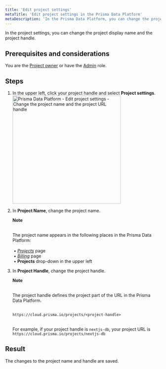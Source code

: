 ```yaml
---
title: 'Edit project settings'
metaTitle: 'Edit project settings in the Prisma Data Platform'
metaDescription: 'In the Prisma Data Platform, you can change the project display name and the project handle (URL) in the project settings.'
---
```


<TopBlock>

In the project settings, you can change the project display name and the project handle.

</TopBlock>

## Prerequisites and considerations

You are the [Project owner](/data-platform/members/roles-permissions) or have the [Admin](/data-platform/members/roles-permissions) role.

## Steps

1. In the upper left, click your project handle and select **Project settings**.
   <img
     src="../images/common/open-project-settings.png"
     alt="Prisma Data Platform - Edit project settings - Change the project name and the project URL handle"
     width="350px"
   />
2. In **Project Name**, change the project name.

   <Admonition>

   **Note**<br /><br />

   The project name appears in the following places in the Prisma Data Platform:<br /><br />
   &nbsp;• [_Projects_](https://cloud.prisma.io/projects) page<br />
   &nbsp;• [_Billing_](https://cloud.prisma.io/billing) page<br />
   &nbsp;• **Projects** drop-down in the upper left

   </Admonition>

3. In **Project Handle**, change the project handle.

   <Admonition>

   **Note**<br /><br />

   The project handle defines the project part of the URL in the Prisma Data Platform.<br /><br />

   `https://cloud.prisma.io/projects/<project-handle>`<br /><br />

   For example, if your project handle is `nextjs-db`, your project URL is `https://cloud.prisma.io/projects/nextjs-db`

   </Admonition>

## Result

The changes to the project name and handle are saved.
